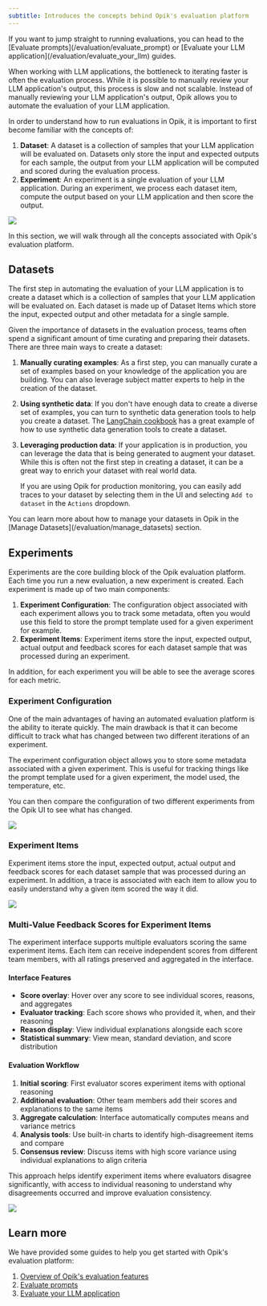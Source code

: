 ```yaml
---
subtitle: Introduces the concepts behind Opik's evaluation platform
---
```


<Tip>
  If you want to jump straight to running evaluations, you can head to the
  [Evaluate prompts](/evaluation/evaluate_prompt) or [Evaluate your LLM
  application](/evaluation/evaluate_your_llm) guides.
</Tip>

When working with LLM applications, the bottleneck to iterating faster is often the evaluation process. While it is possible to manually review your LLM application's output, this process is slow and not scalable. Instead of manually reviewing your LLM application's output, Opik allows you to automate the evaluation of your LLM application.

In order to understand how to run evaluations in Opik, it is important to first become familiar with the concepts of:

1. **Dataset**: A dataset is a collection of samples that your LLM application will be evaluated on. Datasets only store the input and expected outputs for each sample, the output from your LLM application will be computed and scored during the evaluation process.
2. **Experiment**: An experiment is a single evaluation of your LLM application. During an experiment, we process each dataset item, compute the output based on your LLM application and then score the output.

<Frame>
  <img src="/img/evaluation/evaluation_concepts.png" />
</Frame>

In this section, we will walk through all the concepts associated with Opik's evaluation platform.

## Datasets

The first step in automating the evaluation of your LLM application is to create a dataset which is a collection of samples that your LLM application will be evaluated on. Each dataset is made up of Dataset Items which store the input, expected output and other metadata for a single sample.

Given the importance of datasets in the evaluation process, teams often spend a significant amount of time curating and preparing their datasets. There are three main ways to create a dataset:

1. **Manually curating examples**: As a first step, you can manually curate a set of examples based on your knowledge of the application you are building. You can also leverage subject matter experts to help in the creation of the dataset.

2. **Using synthetic data**: If you don't have enough data to create a diverse set of examples, you can turn to synthetic data generation tools to help you create a dataset. The [LangChain cookbook](/integrations/langchain) has a great example of how to use synthetic data generation tools to create a dataset.

3. **Leveraging production data**: If your application is in production, you can leverage the data that is being generated to augment your dataset. While this is often not the first step in creating a dataset, it can be a great way to enrich your dataset with real world data.

   If you are using Opik for production monitoring, you can easily add traces to your dataset by selecting them in the UI and selecting `Add to dataset` in the `Actions` dropdown.

<Tip>
  You can learn more about how to manage your datasets in Opik in the [Manage
  Datasets](/evaluation/manage_datasets) section.
</Tip>

## Experiments

Experiments are the core building block of the Opik evaluation platform. Each time you run a new evaluation, a new experiment is created. Each experiment is made up of two main components:

1. **Experiment Configuration**: The configuration object associated with each experiment allows you to track some metadata, often you would use this field to store the prompt template used for a given experiment for example.
2. **Experiment Items**: Experiment items store the input, expected output, actual output and feedback scores for each dataset sample that was processed during an experiment.

In addition, for each experiment you will be able to see the average scores for each metric.

### Experiment Configuration

One of the main advantages of having an automated evaluation platform is the ability to iterate quickly. The main drawback is that it can become difficult to track what has changed between two different iterations of an experiment.

The experiment configuration object allows you to store some metadata associated with a given experiment. This is useful for tracking things like the prompt template used for a given experiment, the model used, the temperature, etc.

You can then compare the configuration of two different experiments from the Opik UI to see what has changed.

<Frame>
  <img src="/img/evaluation/compare_experiment_config.png" />
</Frame>

### Experiment Items

Experiment items store the input, expected output, actual output and feedback scores for each dataset sample that was processed during an experiment. In addition, a trace is associated with each item to allow you to easily understand why a given item scored the way it did.

<Frame>
  <img src="/img/evaluation/experiment_items.png" />
</Frame>

### Multi-Value Feedback Scores for Experiment Items

The experiment interface supports multiple evaluators scoring the same experiment items. Each item can receive independent scores from different team members, with all ratings preserved and aggregated in the interface.

#### Interface Features

- **Score overlay**: Hover over any score to see individual scores, reasons, and aggregates
- **Evaluator tracking**: Each score shows who provided it, when, and their reasoning
- **Reason display**: View individual explanations alongside each score
- **Statistical summary**: View mean, standard deviation, and score distribution

#### Evaluation Workflow

1. **Initial scoring**: First evaluator scores experiment items with optional reasoning
2. **Additional evaluation**: Other team members add their scores and explanations to the same items
3. **Aggregate calculation**: Interface automatically computes means and variance metrics
4. **Analysis tools**: Use built-in charts to identify high-disagreement items and compare
5. **Consensus review**: Discuss items with high score variance using individual explanations to align criteria

This approach helps identify experiment items where evaluators disagree significantly, with access to individual reasoning to understand why disagreements occurred and improve evaluation consistency.

<Frame>
  <img src="/img/evaluation/multivalue_experiment_items.png" />
</Frame>

## Learn more

We have provided some guides to help you get started with Opik's evaluation platform:

1. [Overview of Opik's evaluation features](/evaluation/overview)
2. [Evaluate prompts](/evaluation/evaluate_prompt)
3. [Evaluate your LLM application](/evaluation/evaluate_your_llm)
